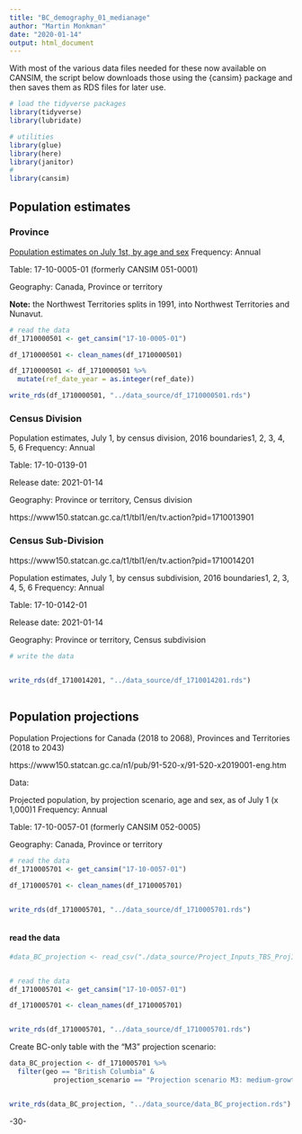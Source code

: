 ```yaml
---
title: "BC_demography_01_medianage"
author: "Martin Monkman"
date: "2020-01-14"
output: html_document
---
```

<!--
Copyright 2020 Province of British Columbia

Licensed under the Apache License, Version 2.0 (the "License");
you may not use this file except in compliance with the License.
You may obtain a copy of the License at

http://www.apache.org/licenses/LICENSE-2.0

Unless required by applicable law or agreed to in writing, software distributed under the License is distributed on an "AS IS" BASIS,
WITHOUT WARRANTIES OR CONDITIONS OF ANY KIND, either express or implied.
See the License for the specific language governing permissions and limitations under the License.
-->


With most of the various data files needed for these now available on CANSIM, the script below downloads those using the {cansim} package and then saves them as RDS files for later use.


```r

# load the tidyverse packages
library(tidyverse)
library(lubridate)

# utilities
library(glue)
library(here)
library(janitor)
#
library(cansim)


```



## Population estimates

### Province

[Population estimates on July 1st, by age and sex](https://www150.statcan.gc.ca/t1/tbl1/en/tv.action?pid=1710000501)
Frequency: Annual

Table: 17-10-0005-01 (formerly CANSIM 051-0001)

Geography: Canada, Province or territory



**Note:** the Northwest Territories splits in 1991, into Northwest Territories and Nunavut.



```r

# read the data
df_1710000501 <- get_cansim("17-10-0005-01")

df_1710000501 <- clean_names(df_1710000501)

df_1710000501 <- df_1710000501 %>% 
  mutate(ref_date_year = as.integer(ref_date))

write_rds(df_1710000501, "../data_source/df_1710000501.rds")

```


### Census Division

Population estimates, July 1, by census division, 2016 boundaries1, 2, 3, 4, 5, 6
Frequency: Annual

Table: 17-10-0139-01

Release date: 2021-01-14

Geography: Province or territory, Census division

https://www150.statcan.gc.ca/t1/tbl1/en/tv.action?pid=1710013901



### Census Sub-Division


https://www150.statcan.gc.ca/t1/tbl1/en/tv.action?pid=1710014201

Population estimates, July 1, by census subdivision, 2016 boundaries1, 2, 3, 4, 5, 6
Frequency: Annual

Table: 17-10-0142-01

Release date: 2021-01-14

Geography: Province or territory, Census subdivision



```r

# write the data
 

write_rds(df_1710014201, "../data_source/df_1710014201.rds")



```





## Population projections

Population Projections for Canada (2018 to 2068), Provinces and Territories (2018 to 2043)

https://www150.statcan.gc.ca/n1/pub/91-520-x/91-520-x2019001-eng.htm

Data: 

Projected population, by projection scenario, age and sex, as of July 1 (x 1,000)1
Frequency: Annual

Table: 17-10-0057-01 (formerly CANSIM 052-0005)

Geography: Canada, Province or territory


```r

# read the data
df_1710005701 <- get_cansim("17-10-0057-01")

df_1710005701 <- clean_names(df_1710005701)


write_rds(df_1710005701, "../data_source/df_1710005701.rds")



```



#### read the data


```r

#data_BC_projection <- read_csv("./data_source/Project_Inputs_TBS_Proj1607_5_single-all.csv")


# read the data
df_1710005701 <- get_cansim("17-10-0057-01")

df_1710005701 <- clean_names(df_1710005701)


write_rds(df_1710005701, "../data_source/df_1710005701.rds")


```

Create BC-only table with the "M3" projection scenario:

```r


data_BC_projection <- df_1710005701 %>% 
  filter(geo == "British Columbia" &
           projection_scenario == "Projection scenario M3: medium-growth")


write_rds(data_BC_projection, "../data_source/data_BC_projection.rds")


```


-30-